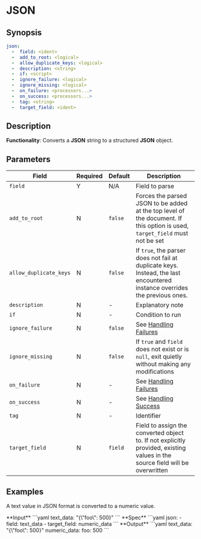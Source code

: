 # JSON

## Synopsis

```yaml {2}
json:
  -  field: <ident>
  -  add_to_root: <logical>
  -  allow_duplicate_keys: <logical>
  -  description: <string>
  -  if: <script>
  -  ignore_failure: <logical>
  -  ignore_missing: <logical>
  -  on_failure: <processors...>
  -  on_success: <processors...>
  -  tag: <string>
  -  target_field: <ident>
```

## Description

**Functionality**: Converts a **JSON** string to a structured **JSON** object.

## Parameters

|Field|Required|Default|Description|
|---|---|---|---|
|`field`|Y|N/A|Field to parse|
|`add_to_root`|N|`false`|Forces the parsed JSON to be added at the top level of the document. If this option is used, `target_field` must not be set|
|`allow_duplicate_keys`|N|`false`|If `true`, the parser does not fail at duplicate keys. Instead, the last encountered instance overrides the previous ones.|
|`description`|N|-|Explanatory note|
|`if`|N|-|Condition to run|
|`ignore_failure`|N|`false`|See [Handling Failures](../handling-failures.mdx)|
|`ignore_missing`|N|`false`|If `true` and `field` does not exist or is `null`, exit quietly without making any modifications|
|`on_failure`|N|-|See [Handling Failures](../handling-failures.mdx)|
|`on_success`|N|-|See [Handling Success](../handling-success.mdx)|
|`tag`|N|-|Identifier|
|`target_field`|N|`field`|Field to assign the converted object to. If not explicitly provided, existing values in the source field will be overwritten|

## Examples

A text value in JSON format is converted to a numeric value.

<Example>
   <Description>
      **Input**
   </Description>
   <SampleCode>
      ```yaml
      text_data: "{\"foo\": 500}"
      ```
   </SampleCode>

   <Description>
      **Spec**
   </Description>
   <SampleCode>
      ```yaml
      json:
         - field: text_data
         - target_field: numeric_data
      ```
   </SampleCode>

   <Description>
      **Output**
   </Description>
   <SampleCode>
      ```yaml
      text_data: "{\"foo\": 500}"
      numeric_data:
         foo: 500
      ```
   </SampleCode>
</Example>
